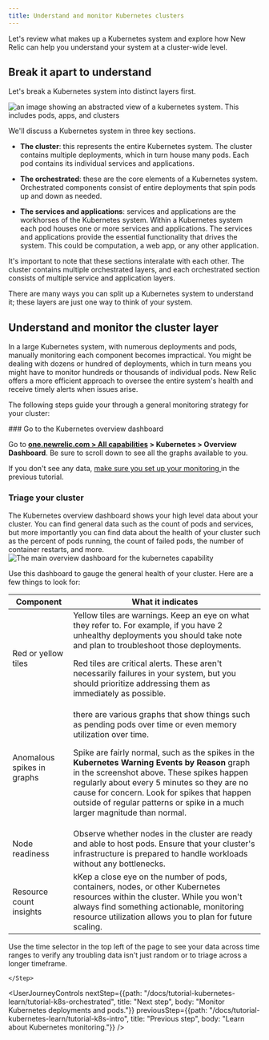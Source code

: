 ```yaml
---
title: Understand and monitor Kubernetes clusters
---
```








Let's review what makes up a Kubernetes system and explore how New Relic can help you understand your system at a cluster-wide level.

## Break it apart to understand

Let's break a Kubernetes system into distinct layers first.

<img
    title="k8sDiagramContext"
    alt="an image showing an abstracted view of a kubernetes system. This includes pods, apps, and clusters"
    src={k8sDiagramContext}
/>

We'll discuss a Kubernetes system in three key sections. 

  * **The cluster**: this represents the entire Kubernetes system. The cluster contains multiple deployments, which in turn house many pods. Each pod contains its individual services and applications.

  * **The orchestrated**: these are the core elements of a Kubernetes system. Orchestrated components consist of entire deployments that spin pods up and down as needed.

  * **The services and applications**: services and applications are the workhorses of the Kubernetes system. Within a Kubernetes system each pod houses one or more services and applications. The services and applications provide the essential functionality that drives the system. This could be computation, a web app, or any other application.

It's important to note that these sections interalate with each other. The cluster contains multiple orchestrated layers, and each orchestrated section consists of multiple service and application layers.

<Callout variant="important">
There are many ways you can split up a Kubernetes system to understand it; these layers are just one way to think of your system. 
</Callout>

##  Understand and monitor the cluster layer

In a large Kubernetes system, with numerous deployments and pods, manually monitoring each component becomes impractical. You might be dealing with dozens or hundred of deployments, which in turn means you might have to monitor hundreds or thousands of individual pods. New Relic offers a more efficient approach to oversee the entire system's health and receive timely alerts when issues arise.

The following steps guide your through a general monitoring strategy for your cluster:

<Steps>
    <Step>
### Go to the Kubernetes overview dashboard

Go to **[one.newrelic.com > All capabilities](https://one.newrelic.com/all-capabilities) > Kubernetes > Overview Dashboard**. Be sure to scroll down to see all the graphs available to you.

If you don't see any data, [make sure you set up your monitoring ](/docs/tutorial-kubernetes-learn/tutorial-k8s-intro/#install-new-relic-agent) in the previous tutorial.
    </Step>
    <Step>

### Triage your cluster

The Kubernetes overview dashboard shows your high level data about your cluster. You can find general data such as the count of pods and services, but more importantly you can find data about the health of your cluster such as the percent of pods running, the count of failed pods, the number of container restarts, and more. 
<img
    title="tutorialOverviewdashboard"
    alt="The main overview dashboard for the kubernetes capability"
    src={tutorialOverviewdashboard}
/>



Use this dashboard to gauge the general health of your cluster. Here are a few things to look for:



<table>
    <thead>
        <tr>
            <th>
                Component
            </th>
            <th>
                What it indicates
            </th>
        </tr>
    </thead>
    <tbody>
        <tr>
            <td>
Red or yellow tiles
            </td>
            <td>
Yellow tiles are warnings. Keep an eye on what they refer to. For example, if you have 2 unhealthy deployments you should take note and plan to troubleshoot those deployments. 

Red tiles are critical alerts. These aren't necessarily failures in your system, but you should prioritize addressing them as immediately as possible.  
            </td>
        </tr>
        <tr>
            <td>
Anomalous spikes in graphs
            </td>
            <td>
there are various graphs that show things such as pending pods over time or even memory utilization over time. 

Spike are fairly normal, such as the spikes in the **Kubernetes Warning Events by Reason** graph in the screenshot above. These spikes happen regularly about every 5 minutes so they are no cause for concern. Look for spikes that happen outside of regular patterns or spike in a much larger magnitude than normal. 
            </td>
        </tr>
        <tr>
            <td>
Node readiness
            </td>
            <td>
Observe whether nodes in the cluster are ready and able to host pods. Ensure that your cluster's infrastructure is prepared to handle workloads without any bottlenecks.
            </td>
        </tr>
        <tr>
            <td>
Resource count insights
            </td>
            <td>
kKep a close eye on the number of pods, containers, nodes, or other Kubernetes resources within the cluster. While you won't always find something actionable, monitoring resource utilization allows you to plan for future scaling.
            </td>
        </tr>
    </tbody>
</table>

Use the time selector in the top left of the page to see your data across time ranges to verify any troubling data isn't just random or to triage across a longer timeframe. 

    </Step>
</Steps>



<UserJourneyControls
    nextStep={{path: "/docs/tutorial-kubernetes-learn/tutorial-k8s-orchestrated", title: "Next step", body: "Monitor Kubernetes deployments and pods."}}
    previousStep={{path: "/docs/tutorial-kubernetes-learn/tutorial-k8s-intro", title: "Previous step", body: "Learn about Kubernetes monitoring."}}
/>
